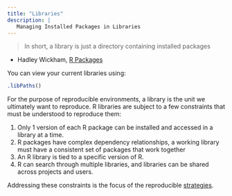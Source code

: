```yaml
---
title: "Libraries"
description: |
   Managing Installed Packages in Libraries 
---
```


> In short, a library is just a directory containing installed packages 

- Hadley Wickham, [R Packages](http://r-pkgs.had.co.nz/package.html#library)

You can view your current libraries using:

```r
.libPaths()
```

For the purpose of reproducible environments, a library is the unit we
ultimately want to reproduce. R libraries are subject to a few constraints that
must be understood to reproduce them:

1. Only 1 version of each R package can be installed and accessed in a library at a time.
2. R packages have complex dependency relationships, a working library must have a consistent set of packages that work together
3. An R library is tied to a specific version of R.
4. R can search through multiple libraries, and libraries can be shared across projects and users.

Addressing these constraints is the focus of the reproducible [strategies](./reproduce.html).

